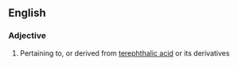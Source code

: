 ==English==

===Adjective===
{{en-adj|-}}

# {{context|organic chemistry}} Pertaining to, or derived from [[terephthalic acid]] or its derivatives